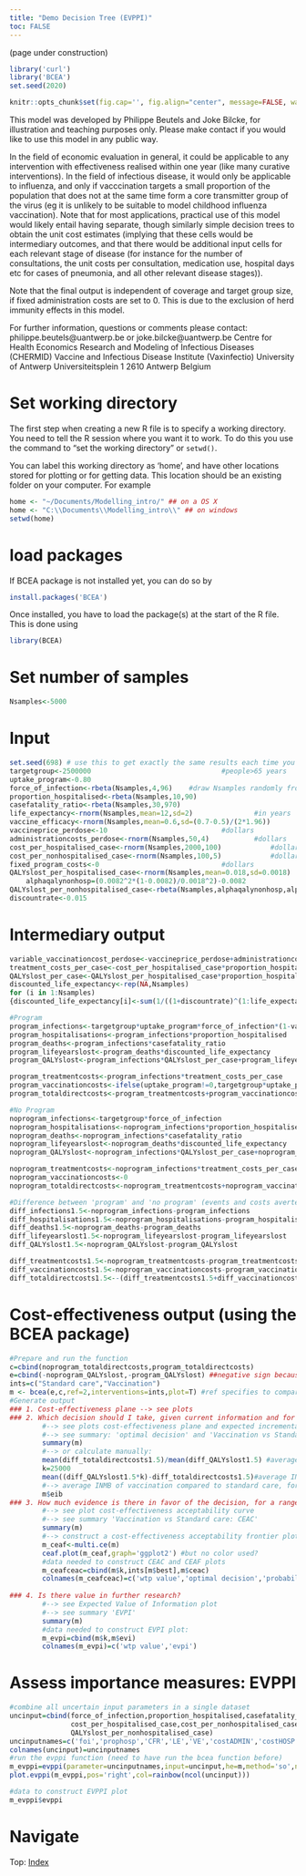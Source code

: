 ```yaml
---
title: "Demo Decision Tree (EVPPI)"
toc: FALSE
---
```


(page under construction)

```r
library('curl')
library('BCEA')
set.seed(2020)

knitr::opts_chunk$set(fig.cap='', fig.align="center", message=FALSE, warning=FALSE, fig.height = 6, fig.width = 10)
```

This model was developed by Philippe Beutels and Joke Bilcke, for illustration and teaching purposes only. 
Please make contact if you would like to use this model in any public way.

In the field of economic evaluation in general, it could be applicable to any intervention with effectiveness realised 
within one year (like many curative interventions). In the field of infectious disease, it would only be applicable to 
influenza, and only if vacccination targets a small proportion of the population that does not at the same time form a 
core transmitter group of the virus (eg it is unlikely to be suitable to model childhood influenza vaccination). Note 
that for most applications, practical use of this model would likely entail having separate, though similarly simple 
decision trees to obtain the unit cost estimates (implying that these cells would be intermediary 
outcomes, and that there would be additional input cells for each relevant stage of disease (for instance for the number
of consultations, the unit costs per consultation, medication use, hospital days etc for cases of pneumonia, and all 
other relevant disease stages)).

Note that the final output is independent of coverage and target group size, if fixed administration costs are set to 0. 
This is due to the exclusion of herd immunity effects in this model.  

For further information, questions or comments please contact: 
philippe.beutels@uantwerp.be or joke.bilcke@uantwerp.be
Centre for Health Economics Research and Modeling of Infectious Diseases (CHERMID)
Vaccine and Infectious Disease Institute (Vaxinfectio)
University of Antwerp
Universiteitsplein 1
2610 Antwerp
Belgium

# Set working directory
The first step when creating a new R file is to specify a working directory. You need to tell the R session where you want it to work. To do this you use the command to "set the working directory" or `setwd()`. 

You can label this working directory as 'home', and have other locations stored for plotting or for getting data. This location should be an existing folder on your computer. For example

```r
home <- "~/Documents/Modelling_intro/" ## on a OS X
home <- "C:\\Documents\\Modelling_intro\\" ## on windows
setwd(home)
```

# load packages

If BCEA package is not installed yet, you can do so by
```r
install.packages('BCEA')
```

Once installed, you have to load the package(s) at the start of the R file. This is done using 

```r
library(BCEA)
```


# Set number of samples
```r
Nsamples<-5000

```

# Input
```r


set.seed(698) # use this to get exactly the same results each time you run the code (e.g. for code checking)
targetgroup<-2500000 								#people>65 years
uptake_program<-0.80
force_of_infection<-rbeta(Nsamples,4,96) 	#draw Nsamples randomly from a beta distribution with parameters 4 and 96
proportion_hospitalised<-rbeta(Nsamples,10,90)
casefatality_ratio<-rbeta(Nsamples,30,970)
life_expectancy<-rnorm(Nsamples,mean=12,sd=2) 				#in years
vaccine_efficacy<-rnorm(Nsamples,mean=0.6,sd=(0.7-0.5)/(2*1.96))
vaccineprice_perdose<-10 							#dollars
administrationcosts_perdose<-rnorm(Nsamples,50,4) 			#dollars
cost_per_hospitalised_case<-rnorm(Nsamples,2000,100) 			#dollars
cost_per_nonhospitalised_case<-rnorm(Nsamples,100,5) 			#dollars
fixed_program_costs<-0 								#dollars
QALYslost_per_hospitalised_case<-rnorm(Nsamples,mean=0.018,sd=0.0018)
	alphaqalynonhosp=(0.0082^2*(1-0.0082)/0.0018^2)-0.0082
QALYslost_per_nonhospitalised_case<-rbeta(Nsamples,alphaqalynonhosp,alphaqalynonhosp*(1-0.0082)/0.0082)
discountrate<-0.015

```

# Intermediary output

```r

variable_vaccinationcost_perdose<-vaccineprice_perdose+administrationcosts_perdose
treatment_costs_per_case<-cost_per_hospitalised_case*proportion_hospitalised+(1-proportion_hospitalised)*cost_per_nonhospitalised_case
QALYslost_per_case<-QALYslost_per_hospitalised_case*proportion_hospitalised+(1-proportion_hospitalised)*QALYslost_per_nonhospitalised_case
discounted_life_expectancy<-rep(NA,Nsamples)
for (i in 1:Nsamples)
{discounted_life_expectancy[i]<-sum(1/((1+discountrate)^(1:life_expectancy[i])))}

#Program
program_infections<-targetgroup*uptake_program*force_of_infection*(1-vaccine_efficacy)+targetgroup*(1-uptake_program)*force_of_infection
program_hospitalisations<-program_infections*proportion_hospitalised
program_deaths<-program_infections*casefatality_ratio
program_lifeyearslost<-program_deaths*discounted_life_expectancy
program_QALYslost<-program_infections*QALYslost_per_case+program_lifeyearslost

program_treatmentcosts<-program_infections*treatment_costs_per_case
program_vaccinationcosts<-ifelse(uptake_program!=0,targetgroup*uptake_program*variable_vaccinationcost_perdose+fixed_program_costs,targetgroup*uptake_program*varaible_vaccinationcost_perdose)
program_totaldirectcosts<-program_treatmentcosts+program_vaccinationcosts

#No Program
noprogram_infections<-targetgroup*force_of_infection
noprogram_hospitalisations<-noprogram_infections*proportion_hospitalised
noprogram_deaths<-noprogram_infections*casefatality_ratio
noprogram_lifeyearslost<-noprogram_deaths*discounted_life_expectancy
noprogram_QALYslost<-noprogram_infections*QALYslost_per_case+noprogram_lifeyearslost

noprogram_treatmentcosts<-noprogram_infections*treatment_costs_per_case
noprogram_vaccinationcosts<-0
noprogram_totaldirectcosts<-noprogram_treatmentcosts+noprogram_vaccinationcosts

#Difference between 'program' and 'no program' (events and costs averted)
diff_infections1.5<-noprogram_infections-program_infections
diff_hospitalisations1.5<-noprogram_hospitalisations-program_hospitalisations
diff_deaths1.5<-noprogram_deaths-program_deaths
diff_lifeyearslost1.5<-noprogram_lifeyearslost-program_lifeyearslost
diff_QALYslost1.5<-noprogram_QALYslost-program_QALYslost

diff_treatmentcosts1.5<-noprogram_treatmentcosts-program_treatmentcosts
diff_vaccinationcosts1.5<-noprogram_vaccinationcosts-program_vaccinationcosts
diff_totaldirectcosts1.5<--(diff_treatmentcosts1.5+diff_vaccinationcosts1.5)

```

# Cost-effectiveness output (using the BCEA package)
```r
#Prepare and run the function
c=cbind(noprogram_totaldirectcosts,program_totaldirectcosts)
e=cbind(-noprogram_QALYslost,-program_QALYslost) ##negative sign because input needs to be health gain (and we are loosing health due to flu)
ints=c("Standard care","Vaccination")
m <- bcea(e,c,ref=2,interventions=ints,plot=T) #ref specifies to compare 'Vaccination' to 'Standard care'
#Generate output
### 1. Cost-effectiveness plane --> see plots
### 2. Which decision should I take, given current information and for a range of WTP values? 
        #--> see plots cost-effectiveness plane and expected incremental benefit
        #--> see summary: 'optimal decision' and 'Vaccination vs Standard care'
        summary(m)
        #--> or calculate manually:
        mean(diff_totaldirectcosts1.5)/mean(diff_QALYslost1.5) #average ICER
        k=25000
        mean((diff_QALYslost1.5*k)-diff_totaldirectcosts1.5)#average INMB for k
        #--> average INMB of vaccination compared to standard care, for the range of WTP values considered
        m$eib 
### 3. How much evidence is there in favor of the decision, for a range of WTP values 
        #--> see plot cost-effectiveness acceptability curve
        #--> see summary 'Vaccination vs Standard care: CEAC'
        summary(m)
        #--> construct a cost-effectiveness acceptability frontier plot
        m_ceaf<-multi.ce(m)
        ceaf.plot(m_ceaf,graph='ggplot2') #but no color used?
        #data needed to construct CEAC and CEAF plots
        m_ceafceac=cbind(m$k,ints[m$best],m$ceac) 
        colnames(m_ceafceac)=c('wtp value','optimal decision','probability highest INMB ref')
        
### 4. Is there value in further research? 
        #--> see Expected Value of Information plot
        #--> see summary 'EVPI'
        summary(m)
        #data needed to construct EVPI plot:
        m_evpi=cbind(m$k,m$evi)
        colnames(m_evpi)=c('wtp value','evpi')

```

# Assess importance measures: EVPPI 
```r
#combine all uncertain input parameters in a single dataset
uncinput=cbind(force_of_infection,proportion_hospitalised,casefatality_ratio,life_expectancy,vaccine_efficacy,administrationcosts_perdose,
               cost_per_hospitalised_case,cost_per_nonhospitalised_case,QALYslost_per_hospitalised_case,
               QALYslost_per_nonhospitalised_case)
uncinputnames=c('foi','prophosp','CFR','LE','VE','costADMIN','costHOSP','costNONHOSP','QALYlossHOSP','QALYlossNONHOSP')
colnames(uncinput)=uncinputnames
#run the evppi function (need to have run the bcea function before)
m_evppi=evppi(parameter=uncinputnames,input=uncinput,he=m,method='so',n.blocks=10)
plot.evppi(m_evppi,pos='right',col=rainbow(ncol(uncinput)))
```


```r
#data to construct EVPPI plot
m_evppi$evppi

```




<div>
# Navigate
Top: [Index](index.html)
</div>

